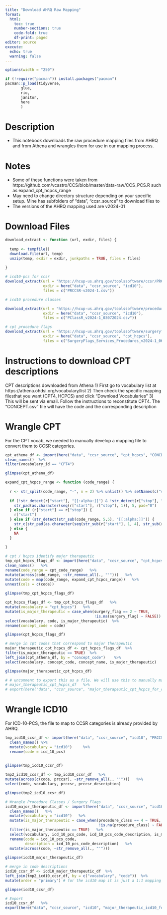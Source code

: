 ```yaml
---
title: "Download AHRQ Raw Mapping"
format: 
  html:
    toc: true
    number-sections: true
    code-fold: true
    df-print: paged
editor: source
execute: 
  echo: true
  warning: false
---
```


```r
options(width = "250")

if (!require("pacman")) install.packages("pacman")
pacman::p_load(tidyverse,
       glue,
       rio,
       janitor, 
       here 
       ) 
```

# Description
- This notebook downloads the raw procedure mapping files from AHRQ and from Athena and wrangles them for use in our mapping process. 

# Notes
- Some of these functions were taken from https://github.com/vcastro/CCS/blob/master/data-raw/CCS_PCS.R such as expand_cpt_hcpcs_range
- May need to change directory structure depending on your specific setup. Mine has subfolders of "data", "ccsr_source" to download files to 
- The versions of the AHRQ mapping used are v2024-01 

# Download Files
```r
download_extract <- function (url, exdir, files) {
  
  temp <- tempfile()
  download.file(url, temp)
  unzip(temp, exdir = exdir, junkpaths = TRUE, files = files)
  
}

```

```r
# icd10-pcs for ccsr
download_extract(url = "https://hcup-us.ahrq.gov/toolssoftware/ccsr/PRCCSR_v2024-1.zip",
                 exdir = here("data", "ccsr_source", "icd10"),
                 files = c("PRCCSR-v2024-1.csv"))
```

```r
# icd10 procedure classes

download_extract(url = "https://hcup-us.ahrq.gov/toolssoftware/procedureicd10/PClassR_v2024-1.zip",
                 exdir = here("data", "ccsr_source", "icd10"),
                 files = c("PClassR_v2024-1_03072024.csv"))
```

```r
# cpt procedure flags
download_extract(url = "https://hcup-us.ahrq.gov/toolssoftware/surgeryflags_svcproc/SurgeryFlags_Services_Procedures_v2024-1.zip",
                 exdir = here("data", "ccsr_source", "cpt_hcpcs"),
                 files = c("SurgeryFlags_Services_Procedures_v2024-1_061324.csv"))

```


# Instructions to download CPT descriptions
CPT descriptions downloaded from Athena
1) First go to vocabulary list at https://athena.ohdsi.org/vocabulary/list 
2) Then check the specific mapping filesthat you want (CPT4, HCPCS) and click "Download Vocabularies"
3) This will be sent via email. Follow the instructions to reconstitute CPT4. The “CONCEPT.csv” file will have the code and the corresponding description


# Wrangle CPT
For the CPT vocab, we needed to manually develop a mapping file to convert them to CCSR categories.

```r
cpt_athena_df <- import(here("data", "ccsr_source", "cpt_hcpcs", "CONCEPT.csv"))   %>%
clean_names()  %>% 
filter(vocabulary_id == "CPT4")

glimpse(cpt_athena_df)

```

```r
expand_cpt_hcpcs_range <- function (code_range) {
  
  r <- str_split(code_range, "-", n = 2) %>% unlist() %>% setNames(c("start", "stop"))
  
  if (!str_detect(r["start"], "[[:alpha:]]") & !str_detect(r["stop"], "[[:alpha:]]")) {
    str_pad(as.character(seq(r["start"], r["stop"], 1)), 5, pad="0")
  } else if (r["start"] == r["stop"]) {
    r["start"]
  } else if (str_detect(str_sub(code_range, 5,5), "[[:alpha:]]")) {
    str_c(str_pad(as.character(seq(str_sub(r["start"], 1, 4), str_sub(r["stop"], 1, 4), 1)), 4, pad="0"), str_sub(r["start"], 5, 5))
  } else {
    NA
  }
  
}
```

```r
# cpt / hcpcs identify major therapeutic 
tmp_cpt_hcpcs_flags_df <- import(here("data", "ccsr_source", "cpt_hcpcs", "SurgeryFlags_Services_Procedures_v2024-1_061324.csv"), skip = 1)    %>%
clean_names()   %>%
rename(code_range = cpt_code_range)   %>%
mutate(across(code_range, ~str_remove_all(., "'")))   %>%
mutate(code = map(code_range, expand_cpt_hcpcs_range))   %>%
unnest(cols = c(code))
  
glimpse(tmp_cpt_hcpcs_flags_df)

```

```r
cpt_hcpcs_flags_df <- tmp_cpt_hcpcs_flags_df   %>%
mutate(vocabulary = "cpt_hcpcs")   %>%
mutate(is_major_therapeutic = case_when(surgery_flag == 2 ~ TRUE,
                                        !is.na(surgery_flag) ~ FALSE))    %>%
select(vocabulary, code, is_major_therapeutic)  %>% 
rename(concept_code = code)

glimpse(cpt_hcpcs_flags_df)
```

```r
# merge in cpt codes that correspond to major therapeutic
major_therapeutic_cpt_hcpcs_df <- cpt_hcpcs_flags_df  %>% 
filter(is_major_therapeutic == TRUE)  %>% 
left_join(cpt_athena_df, by = "concept_code")    %>% 
select(vocabulary, concept_code, concept_name, is_major_therapeutic)

glimpse(major_therapeutic_cpt_hcpcs_df)

```

```r
# # uncomment to export this as a file. We will use this to manually map the codes to CCSR categories
# major_therapeutic_cpt_hcpcs_df   %>%
# export(here("data", "ccsr_source", "major_therapeutic_cpt_hcpcs_for_cssr_for_mapping.xlsx"))
```


# Wrangle ICD10
For ICD-10-PCS, the file to map to CCSR categories is already provided by AHRQ.

```r
tmp_icd10_ccsr_df <- import(here("data", "ccsr_source", "icd10", "PRCCSR-v2024-1.csv"))   %>%
  clean_names() %>%
  mutate(vocabulary = "icd10")     %>%
  rename(code = icd_10_pcs)
  
  
glimpse(tmp_icd10_ccsr_df)
```


```r
tmp2_icd10_ccsr_df <- tmp_icd10_ccsr_df   %>%
mutate(across(c(code, prccsr), ~str_remove_all(., "'")))   %>%
select(code, vocabulary, prccsr, prccsr_description)

glimpse(tmp2_icd10_ccsr_df)

```


```r
# Wrangle Procedure Classes / Surgery Flags
icd10_major_therapeutic_df <- import(here("data", "ccsr_source", "icd10", "PClassR_v2024-1_03072024.csv"), skip = 1)   %>%
  clean_names()   %>%
  mutate(vocabulary = "icd10")   %>%
  mutate(is_major_therapeutic = case_when(procedure_class == 4 ~ TRUE,
                                          !is.na(procedure_class) ~ FALSE))   %>%
  filter(is_major_therapeutic == TRUE)   %>%
  select(vocabulary, icd_10_pcs_code, icd_10_pcs_code_description, is_major_therapeutic)   %>%
  rename(code = icd_10_pcs_code,
         description = icd_10_pcs_code_description)   %>%
  mutate(across(code, ~str_remove_all(., "'")))
  
glimpse(icd10_major_therapeutic_df)
```

```r
# merge in code descriptions
icd10_ccsr_df <- icd10_major_therapeutic_df  %>% 
left_join(tmp2_icd10_ccsr_df, by = c("vocabulary", "code"))  %>% 
mutate(order = "primary") # for the icd10 map it is just a 1:1 mapping so every code has a corresponding prccsr. C/C the cpt map where some procs are primary and some are supporting

glimpse(icd10_ccsr_df)
```

```r
# Export
icd10_ccsr_df   %>%
export(here("data", "ccsr_source", "icd10", "major_therapeutic_icd10_for_ccsr_mapped.xlsx"))
```
